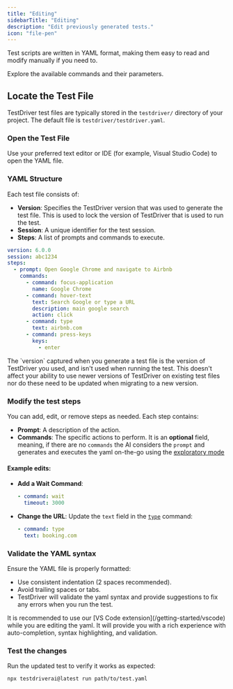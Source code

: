 ```yaml
---
title: "Editing"
sidebarTitle: "Editing"
description: "Edit previously generated tests."
icon: "file-pen"
---
```


Test scripts are written in YAML format, making them easy to read and modify manually if you need to.

<Card title="Commands Reference" icon="link" href="/commands/assert">
  Explore the available commands and their parameters.
</Card>

## Locate the Test File

TestDriver test files are typically stored in the `testdriver/` directory of your project. The default file is `testdriver/testdriver.yaml`.

### Open the Test File

Use your preferred text editor or IDE (for example, Visual Studio Code) to open the YAML file.

### YAML Structure

Each test file consists of:

- **Version**: Specifies the TestDriver version that was used to generate the test file. This is used to lock the version of TestDriver that is used to run the test.
- **Session**: A unique identifier for the test session.
- **Steps**: A list of prompts and commands to execute.

```yaml test-file.yaml
version: 6.0.0
session: abc1234
steps:
  - prompt: Open Google Chrome and navigate to Airbnb
    commands:
      - command: focus-application
        name: Google Chrome
      - command: hover-text
        text: Search Google or type a URL
        description: main google search
        action: click
      - command: type
        text: airbnb.com
      - command: press-keys
        keys:
          - enter
```

<Tip>
  The `version` captured when you generate a test file is the version of
  TestDriver you used, and isn't used when running the test. This doesn't affect
  your ability to use newer versions of TestDriver on existing test files nor do
  these need to be updated when migrating to a new version.
</Tip>

### Modify the test steps

You can add, edit, or remove steps as needed. Each step contains:

- **Prompt**: A description of the action.
- **Commands**: The specific actions to perform. It is an **optional** field, meaning, if there are no `commands` the AI considers the `prompt` and generates and executes the yaml on-the-go using the [exploratory mode](/interactive/explore)

#### Example edits:

- **Add a Wait Command**:

  ```yaml
  - command: wait
    timeout: 3000
  ```

- **Change the URL**:
  Update the `text` field in the [`type`](/commands/type) command:

  ```yaml
  - command: type
    text: booking.com
  ```

### Validate the YAML syntax

Ensure the YAML file is properly formatted:

- Use consistent indentation (2 spaces recommended).
- Avoid trailing spaces or tabs.
- TestDriver will validate the yaml syntax and provide suggestions to fix any errors when you run the test.

<Tip>
  It is recommended to use our [VS Code extension](/getting-started/vscode)
  while you are editing the yaml. It will provide you with a rich experience
  with auto-completion, syntax highlighting, and validation.
</Tip>

### Test the changes

Run the updated test to verify it works as expected:

```bash
npx testdriverai@latest run path/to/test.yaml
```
